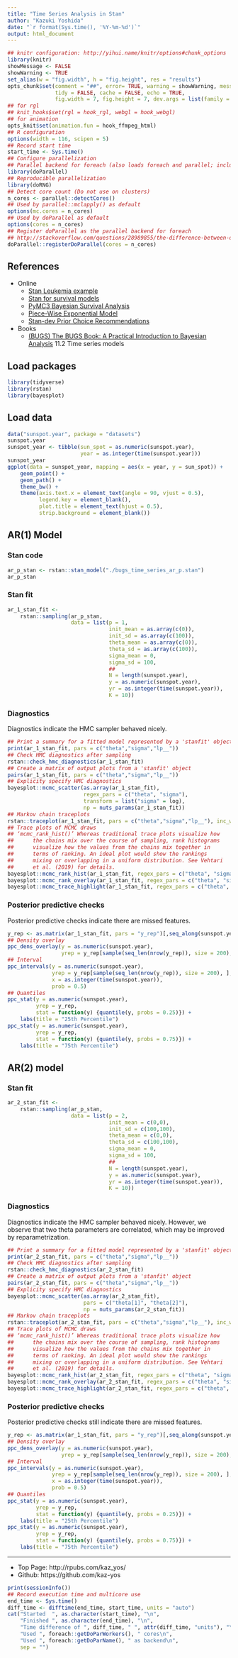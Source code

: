 ```yaml
---
title: "Time Series Analysis in Stan"
author: "Kazuki Yoshida"
date: "`r format(Sys.time(), '%Y-%m-%d')`"
output: html_document
---
```


```r
## knitr configuration: http://yihui.name/knitr/options#chunk_options
library(knitr)
showMessage <- FALSE
showWarning <- TRUE
set_alias(w = "fig.width", h = "fig.height", res = "results")
opts_chunk$set(comment = "##", error= TRUE, warning = showWarning, message = showMessage,
               tidy = FALSE, cache = FALSE, echo = TRUE,
               fig.width = 7, fig.height = 7, dev.args = list(family = "sans"))
## for rgl
## knit_hooks$set(rgl = hook_rgl, webgl = hook_webgl)
## for animation
opts_knit$set(animation.fun = hook_ffmpeg_html)
## R configuration
options(width = 116, scipen = 5)
## Record start time
start_time <- Sys.time()
## Configure parallelization
## Parallel backend for foreach (also loads foreach and parallel; includes doMC)
library(doParallel)
## Reproducible parallelization
library(doRNG)
## Detect core count (Do not use on clusters)
n_cores <- parallel::detectCores()
## Used by parallel::mclapply() as default
options(mc.cores = n_cores)
## Used by doParallel as default
options(cores = n_cores)
## Register doParallel as the parallel backend for foreach
## http://stackoverflow.com/questions/28989855/the-difference-between-domc-and-doparallel-in-r
doParallel::registerDoParallel(cores = n_cores)
```

## References
- Online
  - [Stan Leukemia example](https://github.com/stan-dev/example-models/blob/master/bugs_examples/vol1/leuk/leuk.stan)
  - [Stan for survival models](https://discourse.mc-stan.org/t/stan-for-survival-models/4146)
  - [PyMC3 Bayesian Survival Analysis](https://docs.pymc.io/notebooks/survival_analysis.html)
  - [Piece-Wise Exponential Model](http://data.princeton.edu/wws509/notes/c7s4.html)
  - [Stan-dev Prior Choice Recommendations](https://github.com/stan-dev/stan/wiki/Prior-Choice-Recommendations)
- Books
  - [(BUGS) The BUGS Book: A Practical Introduction to Bayesian Analysis](https://www.mrc-bsu.cam.ac.uk/software/bugs/the-bugs-project-the-bugs-book/) 11.2 Time series models


## Load packages
```r
library(tidyverse)
library(rstan)
library(bayesplot)
```

## Load data
```r
data("sunspot.year", package = "datasets")
sunspot.year
sunspot_year <- tibble(sun_spot = as.numeric(sunspot.year),
                       year = as.integer(time(sunspot.year)))
sunspot_year
ggplot(data = sunspot_year, mapping = aes(x = year, y = sun_spot)) +
    geom_point() +
    geom_path() +
    theme_bw() +
    theme(axis.text.x = element_text(angle = 90, vjust = 0.5),
          legend.key = element_blank(),
          plot.title = element_text(hjust = 0.5),
          strip.background = element_blank())
```

## AR(1) Model
### Stan code
```r
ar_p_stan <- rstan::stan_model("./bugs_time_series_ar_p.stan")
ar_p_stan
```
### Stan fit
```r
ar_1_stan_fit <-
    rstan::sampling(ar_p_stan,
                    data = list(p = 1,
                                init_mean = as.array(c(0)),
                                init_sd = as.array(c(100)),
                                theta_mean = as.array(c(0)),
                                theta_sd = as.array(c(100)),
                                sigma_mean = 0,
                                sigma_sd = 100,
                                ##
                                N = length(sunspot.year),
                                y = as.numeric(sunspot.year),
                                yr = as.integer(time(sunspot.year)),
                                K = 10))
```
### Diagnostics
Diagnostics indicate the HMC sampler behaved nicely.
```r
## Print a summary for a fitted model represented by a 'stanfit' object
print(ar_1_stan_fit, pars = c("theta","sigma","lp__"))
## Check HMC diagnostics after sampling
rstan::check_hmc_diagnostics(ar_1_stan_fit)
## Create a matrix of output plots from a 'stanfit' object
pairs(ar_1_stan_fit, pars = c("theta","sigma","lp__"))
## Explicity specify HMC diagnostics
bayesplot::mcmc_scatter(as.array(ar_1_stan_fit),
                        regex_pars = c("theta", "sigma"),
                        transform = list("sigma" = log),
                        np = nuts_params(ar_1_stan_fit))
## Markov chain traceplots
rstan::traceplot(ar_1_stan_fit, pars = c("theta","sigma","lp__"), inc_warmup = FALSE)
## Trace plots of MCMC draws
## ‘mcmc_rank_hist()’ Whereas traditional trace plots visualize how
##      the chains mix over the course of sampling, rank histograms
##      visualize how the values from the chains mix together in
##      terms of ranking. An ideal plot would show the rankings
##      mixing or overlapping in a uniform distribution. See Vehtari
##      et al. (2019) for details.
bayesplot::mcmc_rank_hist(ar_1_stan_fit, regex_pars = c("theta", "sigma"), ref_line = TRUE)
bayesplot::mcmc_rank_overlay(ar_1_stan_fit, regex_pars = c("theta", "sigma"), ref_line = TRUE)
bayesplot::mcmc_trace_highlight(ar_1_stan_fit, regex_pars = c("theta", "sigma"), highlight = 1)
```
### Posterior predictive checks
Posterior predictive checks indicate there are missed features.
```r
y_rep <- as.matrix(ar_1_stan_fit, pars = "y_rep")[,seq_along(sunspot.year)]
## Density overlay
ppc_dens_overlay(y = as.numeric(sunspot.year),
                 yrep = y_rep[sample(seq_len(nrow(y_rep)), size = 200), ])
## Interval
ppc_intervals(y = as.numeric(sunspot.year),
              yrep = y_rep[sample(seq_len(nrow(y_rep)), size = 200), ],
              x = as.integer(time(sunspot.year)),
              prob = 0.5)
## Quantiles
ppc_stat(y = as.numeric(sunspot.year),
         yrep = y_rep,
         stat = function(y) {quantile(y, probs = 0.25)}) +
    labs(title = "25th Percentile")
ppc_stat(y = as.numeric(sunspot.year),
         yrep = y_rep,
         stat = function(y) {quantile(y, probs = 0.75)}) +
    labs(title = "75th Percentile")
```

## AR(2) model
### Stan fit
```r
ar_2_stan_fit <-
    rstan::sampling(ar_p_stan,
                    data = list(p = 2,
                                init_mean = c(0,0),
                                init_sd = c(100,100),
                                theta_mean = c(0,0),
                                theta_sd = c(100,100),
                                sigma_mean = 0,
                                sigma_sd = 100,
                                ##
                                N = length(sunspot.year),
                                y = as.numeric(sunspot.year),
                                yr = as.integer(time(sunspot.year)),
                                K = 10))
```
### Diagnostics
Diagnostics indicate the HMC sampler behaved nicely. However, we observe that two theta parameters are correlated, which may be improved by reparametrization.
```r
## Print a summary for a fitted model represented by a 'stanfit' object
print(ar_2_stan_fit, pars = c("theta","sigma","lp__"))
## Check HMC diagnostics after sampling
rstan::check_hmc_diagnostics(ar_2_stan_fit)
## Create a matrix of output plots from a 'stanfit' object
pairs(ar_2_stan_fit, pars = c("theta","sigma","lp__"))
## Explicity specify HMC diagnostics
bayesplot::mcmc_scatter(as.array(ar_2_stan_fit),
                        pars = c("theta[1]", "theta[2]"),
                        np = nuts_params(ar_2_stan_fit))
## Markov chain traceplots
rstan::traceplot(ar_2_stan_fit, pars = c("theta","sigma","lp__"), inc_warmup = FALSE)
## Trace plots of MCMC draws
## ‘mcmc_rank_hist()’ Whereas traditional trace plots visualize how
##      the chains mix over the course of sampling, rank histograms
##      visualize how the values from the chains mix together in
##      terms of ranking. An ideal plot would show the rankings
##      mixing or overlapping in a uniform distribution. See Vehtari
##      et al. (2019) for details.
bayesplot::mcmc_rank_hist(ar_2_stan_fit, regex_pars = c("theta", "sigma"), ref_line = TRUE)
bayesplot::mcmc_rank_overlay(ar_2_stan_fit, regex_pars = c("theta", "sigma"), ref_line = TRUE)
bayesplot::mcmc_trace_highlight(ar_2_stan_fit, regex_pars = c("theta", "sigma"), highlight = 1)
```
### Posterior predictive checks
Posterior predictive checks still indicate there are missed features.
```r
y_rep <- as.matrix(ar_1_stan_fit, pars = "y_rep")[,seq_along(sunspot.year)]
## Density overlay
ppc_dens_overlay(y = as.numeric(sunspot.year),
                 yrep = y_rep[sample(seq_len(nrow(y_rep)), size = 200), ])
## Interval
ppc_intervals(y = as.numeric(sunspot.year),
              yrep = y_rep[sample(seq_len(nrow(y_rep)), size = 200), ],
              x = as.integer(time(sunspot.year)),
              prob = 0.5)
## Quantiles
ppc_stat(y = as.numeric(sunspot.year),
         yrep = y_rep,
         stat = function(y) {quantile(y, probs = 0.25)}) +
    labs(title = "25th Percentile")
ppc_stat(y = as.numeric(sunspot.year),
         yrep = y_rep,
         stat = function(y) {quantile(y, probs = 0.75)}) +
    labs(title = "75th Percentile")
```


--------------------
- Top Page: http://rpubs.com/kaz_yos/
- Github: https://github.com/kaz-yos

```r
print(sessionInfo())
## Record execution time and multicore use
end_time <- Sys.time()
diff_time <- difftime(end_time, start_time, units = "auto")
cat("Started  ", as.character(start_time), "\n",
    "Finished ", as.character(end_time), "\n",
    "Time difference of ", diff_time, " ", attr(diff_time, "units"), "\n",
    "Used ", foreach::getDoParWorkers(), " cores\n",
    "Used ", foreach::getDoParName(), " as backend\n",
    sep = "")
```
